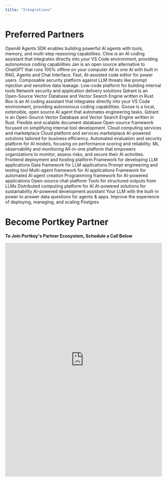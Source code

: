 ```yaml
---
title: "Integrations"
---
```

<CardGroup cols={3}>
<Card icon="microchip-ai" title="LLM Integrations" href="/integrations/llms" />
<Card icon="wrench" title="Plugins" href="/integrations/plugins" />
<Card icon="robot" title="Agents" href="/integrations/agents" />
<Card icon="shield-halved" title="Guardrails" href="/product/guardrails/list-of-guardrail-checks" />
<Card icon="brain-circuit" title="AI Apps" href="/integrations/ai-apps" />
<Card icon="book" title="Libraries" href="/integrations/libraries" />
<Card icon="cloud" title="Cloud Platforms" href="/integrations/cloud" />
<Card icon="list" title="Tracing Providers" href="/product/observability/opentelemetry/list-of-supported-otel-instrumenters" />

</CardGroup>

# Preferred Partners

<CardGroup cols={3}>
<Card title="OpenAI Agents" href="/integrations/agents/openai-agents">
OpenAI Agents SDK enables building powerful AI agents with tools, memory, and multi-step reasoning capabilities.
</Card>

<Card title="Cline" href="/integrations/libraries/cline">
    Cline is an AI coding assistant that integrates directly into your VS Code environment, providing autonomous coding capabilities
</Card>

<Card title="Jan" href="/integrations/libraries/janhq">
        Jan is an open source alternative to ChatGPT that runs 100% offline on your computer
</Card>
<Card title="Anything LLM" href="/integrations/libraries/anythingllm">
        All in one AI with built in RAG, Agents and Chat Interface.
</Card>
<Card title="Zed" href="/integrations/libraries/zed">
        Fast, AI-assisted code editor for power users.
</Card>
<Card title="Pangea" href="/product/guardrails/pangea">
    Composable security platform against LLM threats like prompt injection and sensitive data leakage.
</Card>
 <Card title="Tooljet" href="https://docs.tooljet.com/docs/marketplace/plugins/marketplace-plugin-portkey/">
  Low-code platform for building internal tools
 </Card>

 <Card title="F5" href="/product/enterprise-offering/private-cloud-deployments/f5-app-stack">
  Network security and application delivery solutions
 </Card>

 <Card title="Qdrant" href="integrations/vector-databases/qdrant">
     Qdrant is an Open-Source Vector Database and Vector Search Engine written in Rust.
</Card>

<Card title="Roo Code" href="/integrations/libraries/roo-code">
    Roo is an AI coding assistant that integrates directly into your VS Code environment, providing autonomous coding capabilities.
</Card>

<Card title="Goose" href="/integrations/libraries/goose">
    Goose is a local, extensible, open source AI agent that automates engineering tasks.
</Card>

 <Card title="Milvus" href="integrations/vector-databases/milvus">
     Qdrant is an Open-Source Vector Database and Vector Search Engine written in Rust.
</Card>

 <Card title="MongoDB" href="/integrations/libraries/mongodb">
  Flexible and scalable document database
 </Card>

 <Card title="Appsmith" href="https://www.appsmith.com/">
  Open-source framework focused on simplifying internal tool development.
 </Card>

 <Card title="AWS Marketplace" href="/product/enterprise-offering/private-cloud-deployments/aws">
  Cloud computing services and marketplace
 </Card>

 <Card title="Azure Marketplace" href="https://azuremarketplace.microsoft.com/en-in/marketplace/apps/portkey.enterprise-saas?tab=Overview">
  Cloud platform and services marketplace
 </Card>

 <Card title="JACB.AI" href="https://www.jacb.ai/">
  AI-powered solutions tailored for business efficiency.
 </Card>

 <Card title="Patronus AI" href="/product/guardrails/list-of-guardrail-checks/patronus-ai">
  Automated evaluation and security platform for AI models, focusing on performance scoring and reliability.
 </Card>

 <Card title="Aporia" href="/product/guardrails/list-of-guardrail-checks/aporia">
  ML observability and monitoring
 </Card>

 <Card title="Pillar" href="/product/guardrails/list-of-guardrail-checks/pillar">
  All-in-one platform that empowers organizations to monitor, assess risks, and secure their AI activities.
 </Card>

 <Card title="Vercel" href="/integrations/libraries/vercel">
  Frontend deployment and hosting platform
 </Card>

 <Card title="Langchain" href="/integrations/libraries/langchain-python">
  Framework for developing LLM applications
 </Card>

 <Card title="LlamaIndex" href="/integrations/libraries/llama-index-python">
  Data framework for LLM applications
 </Card>

 <Card title="Promptfoo" href="/integrations/libraries/promptfoo">
  Prompt engineering and testing tool
 </Card>

 <Card title="CrewAI" href="/integrations/agents/crewai">
  Multi-agent framework for AI applications
 </Card>

 <Card title="AutoGen" href="/integrations/agents/autogen">
  Framework for automated AI agent creation
 </Card>

 <Card title="DSPy" href="/integrations/libraries/dspy">
  Programming framework for AI-powered applications
 </Card>

 <Card title="LibreChat" href="/integrations/libraries/librechat">
  Open-source chat platform
 </Card>

 <Card title="Instructor" href="/integrations/libraries/instructor">
  Tools for structured outputs from LLMs
 </Card>

 <Card title="Anyscale" href="/integrations/llms/anyscale-llama2-mistral-zephyr">
  Distributed computing platform for AI
 </Card>

 <Card title="Carbon" href="https://carbon.ai/">
  AI-powered solutions for sustainability
 </Card>

 <Card title="CopilotKit" href="https://www.copilotkit.ai/">
  AI-powered development assistant
 </Card>
  <Card title="MindsDB" href="https://mindsdb.com/">
  Your LLM with the built-in power to answer data questions for agents & apps.
 </Card>
  <Card title="Tembo" href="https://tembo.io/docs/product/stacks/ai/vectordb/portkey">
  Improve the experience of deploying, managing, and scaling Postgres
 </Card>

</CardGroup>

# Become Portkey Partner

**To Join Portkey's Partner Ecosystem, Schedule a Call Below**

<Frame>
<iframe
  src="https://portkey.sh/partner?hide_event_type_details=1&hide_gdpr_banner=1"
  width="100%"
  height="750"
  frameBorder="0"
  allow="fullscreen; clipboard-write; encrypted-media; picture-in-picture"
  allowFullScreen
></iframe>
</Frame>
